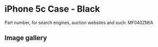 
# iPhone 5c Case - Black

Part number, for search engines, auction websites and such: MF040ZM/A

## Image gallery

<div style={{ width: '100%', maxWidth: '768px' }}>
<GalleryComponent
    images={[
      {
        original: "/everysource/MF040.webp",
        thumbnail: "/everypreview/MF040.webp",
      },
      {
        original: "/everysource/MF040_AV1_WHITE.webp",
        thumbnail: "/everypreview/MF040_AV1_WHITE.webp",
      },
      {
        original: "/everysource/MF040_AV2.webp",
        thumbnail: "/everypreview/MF040_AV2.webp",
      }
    ]}
  />
</div>